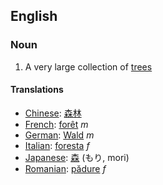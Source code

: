 ==English==

===Noun===

#A very large collection of [[tree]]s

====Translations====
*[[Chinese]]: [[森]][[林]]
*[[French]]: [[forêt]] ''m''
*[[German]]: [[Wald]] ''m''
*[[Italian]]: [[foresta]] ''f''
*[[Japanese]]: [[森]] (もり, mori)
*[[Romanian]]: [[pădure]] ''f''